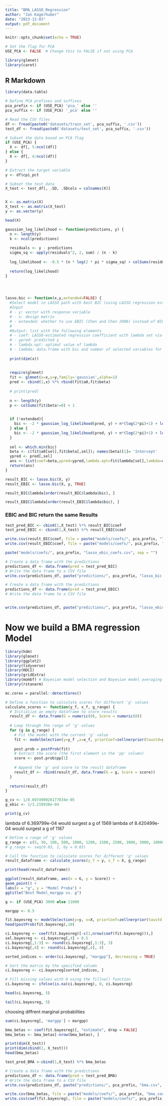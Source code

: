 ```yaml
---
title: "BMA_LASSO_Regression"
author: "Jan Kagerhuber"
date: "2023-12-03"
output: pdf_document
---
```


```r
knitr::opts_chunk$set(echo = TRUE)
```


```r
# Set the flag for PCA
USE_PCA <- FALSE  # Change this to FALSE if not using PCA
```




```r
library(glmnet)
library(caret)
```
## R Markdown

```r
library(data.table)

# Define PCA prefixes and suffixes
pca_prefix <- if (USE_PCA) 'pca_' else ''
pca_suffix <- if (USE_PCA) '_pca' else ''
```


```r
# Read the CSV files
df <- fread(paste0('datasets/train_set', pca_suffix, '.csv'))
test_df <- fread(paste0('datasets/test_set', pca_suffix, '.csv'))

# Subset the data based on PCA flag
if (USE_PCA) {
  X <- df[, 5:ncol(df)]
} else {
  X <- df[, 4:ncol(df)]
}

# Extract the target variable
y <- df$cpi_pct

# Subset the test data
X_test <- test_df[, .SD, .SDcols = colnames(X)]


X <- as.matrix(X)
X_test <- as.matrix(X_test)
y <- as.vector(y)


```


```r
head(X)
```




```r
gaussian_log_likelihood <- function(predictions, y) {
  n <- length(y)
  k <- ncol(predictions)
  
  residuals <- y - predictions
  sigma_sq <- apply(residuals^2, 2, sum) / (n - k)
  
  log_likelihood <- -0.5 * (n * log(2 * pi * sigma_sq) + colSums(residuals^2) / sigma_sq)
  
  return(log_likelihood)
}




lasso.bic <- function(x,y,extended=FALSE) {
  #Select model in LASSO path with best BIC (using LASSO regression estimates)
  #Input
  # - y: vector with response variable
  # - x: design matrix
  # - extended: whether to use EBIC (Chen and Chen 2008) instead of BIC
  #
  #Output: list with the following elements
  # - coef: LASSO-estimated regression coefficient with lambda set via BIC
  # - ypred: predicted y
  # - lambda.opt: optimal value of lambda
  # - lambda: data.frame with bic and number of selected variables for each value of lambda
  
  print(dim(x))
  
  
  require(glmnet)
  fit <- glmnet(x=x,y=y,family='gaussian',alpha=1)
  pred <- cbind(1,x) %*% rbind(fit$a0,fit$beta)
  
  # print(pred)
  
  n <- length(y)
  p <- colSums(fit$beta!=0) + 1
  

  if (!extended){
    bic <- -2 * gaussian_log_likelihood(pred, y) + n*(log(2*pi)+1) + log(n)*p 
  } else {
    bic <- -2 * gaussian_log_likelihood(pred, y) + n*(log(2*pi)+1) + log(n)*p + 2*log(choose(ncol(x),p))
  }
  
  sel <- which.min(bic)
  beta <- c(fit$a0[sel],fit$beta[,sel]); names(beta)[1]= 'Intercept'
  ypred <- pred[,sel]
  ans <- list(coef=beta,ypred=ypred,lambda.opt=fit$lambda[sel],lambda=data.frame(lambda=fit$lambda,bic=bic,nvars=p))
  return(ans)
}
```


```r
result_BIC <- lasso.bic(X, y)
result_EBIC <- lasso.bic(X, y, TRUE)
```


```r
result_BIC$lambda[order(result_BIC$lambda$bic), ]
```

```r
result_EBIC$lambda[order(result_EBIC$lambda$bic), ]
```


### EBIC and BIC return the same Results


```r
test_pred_BIC <- cbind(1,X_test) %*% result_BIC$coef
test_pred_EBIC <- cbind(1,X_test) %*% result_EBIC$coef
```


```r
write.csv(result_BIC$coef, file = paste("models/coefs/", pca_prefix, "lasso_bic_coefs.csv", sep = ""), row.names = TRUE)
write.csv(result_EBIC$coef, file = paste("models/coefs/", pca_prefix, "lasso_ebic_coefs.csv", sep = ""), row.names = TRUE)

paste("models/coefs/", pca_prefix, "lasso_ebic_coefs.csv", sep = "")
```



```r
# Create a data frame with the predictions
predictions_df <- data.frame(pred = test_pred_BIC)
# Write the data frame to a CSV file
write.csv(predictions_df, paste("predictions/", pca_prefix, "lasso_bic.csv", sep = ""))

# Create a data frame with the predictions
predictions_df <- data.frame(pred = test_pred_EBIC)
# Write the data frame to a CSV file


write.csv(predictions_df, paste("predictions/", pca_prefix, "lasso_ebic.csv", sep = ""))
```


# Now we build a BMA regression Model


```r
library(hdm)
library(glmnet)
library(ggplot2)
library(tidyverse)
library(HDCI)
library(gridExtra)
library(mombf) # Bayesian model selection and Bayesian model averaging
library(rstanarm)
```


```r
mc.cores = parallel::detectCores()
```


```r
# Define a function to calculate scores for different 'g' values
calculate_scores <- function(y_f, x_f, g_range) {
  # Initialize an empty dataframe to store results
  result_df <- data.frame(G = numeric(0), Score = numeric(0))
  
  # Loop through the range of 'g' values
  for (g in g_range) {
    # Fit the model with the current 'g' value
    fit <- modelSelection(y=y_f ,x=x_f, priorCoef=zellnerprior(taustd=g), priorDelta=modelbbprior(1,1))
    
    post.prob = postProb(fit)
    # Extract the score (the first element in the 'pp' column)
    score <- post.prob$pp[1]
    
    # Append the 'g' and score to the result dataframe
    result_df <- rbind(result_df, data.frame(G = g, Score = score))
  }
  
  return(result_df)
}
```


```r


g_cv <- 1/8.697490026177834e-05
g_ebic <- 1/3.219938e-04

print(g_cv)
```


lambda of 6.369799e-04 would surgest a g of 1569
lambda of 8.420499e-04 would surgest a g of 1187

```r

# Define a range of 'g' values
g_range <- c(5, 50, 100, 500, 1000, 1200, 1500, 2500, 3000, 5000, 10000)
# g_range <- seq(0.03, 1, by = 0.03)

# Call the function to calculate scores for different 'g' values
result_dataframe <- calculate_scores(y_f = y, x_f = X, g_range)

print(head(result_dataframe))

ggplot(result_dataframe, aes(x = G, y = Score)) +
geom_point() +
labs(x = "g", y = "Model Proba") +
ggtitle("Best Model_margpp vs. g")
```



```r
g <- if (USE_PCA) 3000 else 11000

margpp <- 0.5

```



```r
fit.bayesreg <- modelSelection(y=y, x=X, priorCoef=zellnerprior(taustd = g), priorDelta=modelbbprior(1,1))
head(postProb(fit.bayesreg),10)
```



```r
ci.bayesreg <- coef(fit.bayesreg)[-c(1,nrow(coef(fit.bayesreg))),]
sel.bayesreg <- ci.bayesreg[,4] > 0.5
ci.bayesreg[,1:3] <- round(ci.bayesreg[,1:3], 3)  
ci.bayesreg[,4] <- round(ci.bayesreg[,4], 4)      

sorted_indices <- order(ci.bayesreg[, "margpp"], decreasing = TRUE)

# Sort the matrix by the specified column
ci.bayesreg <- ci.bayesreg[sorted_indices, ]

# Fill missing values with 0 using the fillna() function
ci.bayesreg <- ifelse(is.na(ci.bayesreg), 0, ci.bayesreg)
```

```r

head(ci.bayesreg, 5)
```


```r
tail(ci.bayesreg, 5)
```

choosing diffrent marginal probabilties


```r
sum(ci.bayesreg[, 'margpp'] > margpp)
```



```r
bma_betas <- coef(fit.bayesreg)[, "estimate", drop = FALSE]
bma_betas <- bma_betas[-nrow(bma_betas), ]
```

```r
print(dim(X_test))
print(dim(cbind(1, X_test)))
head(bma_betas)
```



```r
test_pred_BMA <-cbind(1,X_test) %*% bma_betas
```



```r
# Create a data frame with the predictions
predictions_df <- data.frame(pred = test_pred_BMA)
# Write the data frame to a CSV file
write.csv(predictions_df, paste("predictions/", pca_prefix, "bma.csv", sep = ""))
```


```r
write.csv(bma_betas, file = paste("models/coefs/", pca_prefix, "bma_coefs.csv", sep = ""), row.names = TRUE)
write.csv(coef(fit.bayesreg), file = paste("models/coefs/", pca_prefix, "bma_coefs_intervalls.csv", sep = ""), row.names = TRUE)


```









